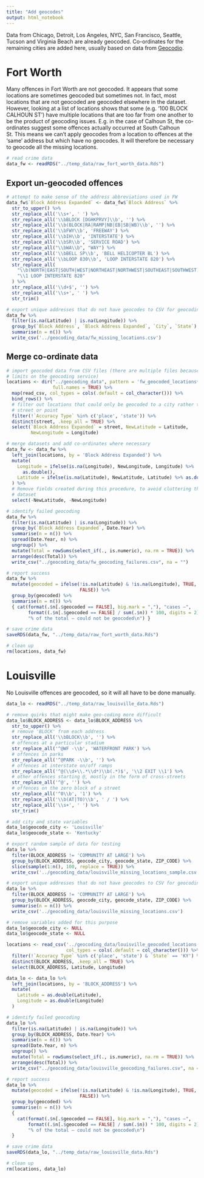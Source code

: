 ```yaml
---
title: "Add geocodes"
output: html_notebook
---
```


Data from Chicago, Detroit, Los Angeles, NYC, San Francisco, Seattle, Tucson and 
Virginia Beach are already geocoded. Co-ordinates for the remaining cities are
added here, usually based on data from [Geocodio](http://geocod.io).


# Fort Worth

Many offences in Fort Worth are not geocoded. It appears that some locations are 
sometimes geocoded but sometimes not. In fact, most locations that are not 
geocoded are geocoded elsewhere in the dataset. However, looking at a list of 
locations shows that some (e.g. '100 BLOCK CALHOUN ST') have multiple locations 
that are too far from one another to be the product of geocoding issues. E.g. in 
the case of Calhoun St, the co-ordinates suggest some offences actually occurred 
at South Calhoun St. This means we can't apply geocodes from a location to 
offences at the 'same' address but which have no geocodes. It will therefore be 
necessary to geocode all the missing locations.

```r
# read crime data
data_fw <- readRDS("../temp_data/raw_fort_worth_data.Rds")
```

## Export un-geocoded offences

```r
# attempt to make sense of the address abbreviations used in FW
data_fw$`Block Address Expanded` <- data_fw$`Block Address` %>% 
  str_to_upper() %>% 
  str_replace_all('\\s+', ' ') %>%
  str_replace_all('\\bBLOCK [DGHKPRVY]\\b', '') %>%
  str_replace_all('\\b(BLOCK|RA|RAMP|NB|EB|SB|WB)\\b', '') %>%
  str_replace_all('\\bFWY\\b', 'FREEWAY') %>%
  str_replace_all('\\bIH\\b', 'INTERSTATE') %>%
  str_replace_all('\\bSR\\b', 'SERVICE ROAD') %>%
  str_replace_all("\\bWA\\b", "WAY") %>% 
  str_replace_all('\\bBELL SP\\b', 'BELL HELICOPTER BL') %>%
  str_replace_all('\\bLOOP 830\\b', 'LOOP INTERSTATE 820') %>%
  str_replace_all(
    "\\b(NORTH|EAST|SOUTH|WEST|NORTHEAST|NORTHWEST|SOUTHEAST|SOUTHWEST) LOOP\\b", 
    "\\1 LOOP INTERSTATE 820"
  ) %>%
  str_replace_all('\\d+$', '') %>%
  str_replace_all('\\s+', ' ') %>%
  str_trim()

# export unique addresses that do not have geocodes to CSV for geocoding
data_fw %>%
  filter(is.na(Latitude) | is.na(Longitude)) %>%
  group_by(`Block Address`, `Block Address Expanded`, `City`, `State`) %>% 
  summarise(n = n()) %>%
  write_csv('../geocoding_data/fw_missing_locations.csv')
```

## Merge co-ordinate data

```r
# import geocoded data from CSV files (there are multiple files because of usage 
# limits on the geocoding service)
locations <- dir("../geocoding_data", pattern = 'fw_geocoded_locations*', 
                 full.names = TRUE) %>% 
  map(read_csv, col_types = cols(.default = col_character())) %>%
  bind_rows() %>% 
  # filter out locations that could only be geocoded to a city rather than to a
  # street or point
  filter(!`Accuracy Type` %in% c('place', 'state')) %>% 
  distinct(street, .keep_all = TRUE) %>% 
  select(`Block Address Expanded` = street, NewLatitude = Latitude,
         NewLongitude = Longitude)

# merge datasets and add co-ordinates where necessary
data_fw <- data_fw %>% 
  left_join(locations, by = 'Block Address Expanded') %>% 
  mutate(
    Longitude = ifelse(is.na(Longitude), NewLongitude, Longitude) %>% 
      as.double(),
    Latitude = ifelse(is.na(Latitude), NewLatitude, Latitude) %>% as.double()
  ) %>% 
  # Remove fields created during this procedure, to avoid cluttering the final 
  # dataset
  select(-NewLatitude, -NewLongitude) 

# identify failed geocoding
data_fw %>% 
  filter(is.na(Latitude) | is.na(Longitude)) %>%
  group_by(`Block Address Expanded`, Date.Year) %>% 
  summarise(n = n()) %>% 
  spread(Date.Year, n) %>% 
  ungroup() %>% 
  mutate(Total = rowSums(select_if(., is.numeric), na.rm = TRUE)) %>% 
  arrange(desc(Total)) %>% 
  write_csv("../geocoding_data/fw_geocoding_failures.csv", na = "")

# report success
data_fw %>% 
  mutate(geocoded = ifelse(!is.na(Latitude) & !is.na(Longitude), TRUE, 
                           FALSE)) %>% 
  group_by(geocoded) %>% 
  summarise(n = n()) %>% 
  { cat(format(.$n[.$geocoded == FALSE], big.mark = ","), "cases –", 
        format((.$n[.$geocoded == FALSE] / sum(.$n)) * 100, digits = 2), 
        "% of the total – could not be geocoded\n") }

# save crime data
saveRDS(data_fw, "../temp_data/raw_fort_worth_data.Rds")

# clean up
rm(locations, data_fw)
```


# Louisville

No Louisville offences are geocoded, so it will all have to be done manually.

```r
data_lo <- readRDS("../temp_data/raw_louisville_data.Rds")
```


```r
# remove quirks that might make geo-coding more difficult
data_lo$BLOCK_ADDRESS <- data_lo$BLOCK_ADDRESS %>% 
  str_to_upper() %>% 
  # remove 'BLOCK' from each address
  str_replace_all('\\bBLOCK\\b', '') %>% 
  # offences at a particular stadium
  str_replace_all('^@WF -\\b', 'WATERFRONT PARK') %>% 
  # offences in parks
  str_replace_all('^@PARK -\\b', '') %>%
  # offences at interstate on/off ramps
  str_replace_all('^@(\\d+\\.*\\d*)\\b(.*)$', '\\2 EXIT \\1') %>% 
  # other offences starting @, mostly in the form of cross-streets
  str_replace_all('^@', '') %>% 
  # offences on the zero block of a street
  str_replace_all('^0\\b', '1') %>% 
  str_replace_all('\\b(AT|TO)\\b', ' / ') %>% 
  str_replace_all('\\s+', ' ') %>%
  str_trim()

# add city and state variables
data_lo$geocode_city <- 'Louisville'
data_lo$geocode_state <- 'Kentucky'

# export random sample of data for testing
data_lo %>%
  filter(BLOCK_ADDRESS != 'COMMUNITY AT LARGE') %>%
  group_by(BLOCK_ADDRESS, geocode_city, geocode_state, ZIP_CODE) %>% 
  slice(sample(1:n(), 100, replace = TRUE)) %>%
  write_csv('../geocoding_data/louisville_missing_locations_sample.csv')

# export unique addresses that do not have geocodes to CSV for geocoding
data_lo %>%
  filter(BLOCK_ADDRESS != 'COMMUNITY AT LARGE') %>%
  group_by(BLOCK_ADDRESS, geocode_city, geocode_state, ZIP_CODE) %>% 
  summarise(n = n()) %>%
  write_csv('../geocoding_data/louisville_missing_locations.csv')

# remove variables added for this purpose
data_lo$geocode_city <- NULL
data_lo$geocode_state <- NULL
```

```r
locations <- read_csv('../geocoding_data/louisville_geocoded_locations.csv', 
                      col_types = cols(.default = col_character())) %>% 
  filter(!`Accuracy Type` %in% c('place', 'state') & `State` == 'KY') %>% 
  distinct(BLOCK_ADDRESS, .keep_all = TRUE) %>% 
  select(BLOCK_ADDRESS, Latitude, Longitude)

data_lo <- data_lo %>% 
  left_join(locations, by = 'BLOCK_ADDRESS') %>% 
  mutate(
    Latitude = as.double(Latitude),
    Longitude = as.double(Longitude)
  )

# identify failed geocoding
data_lo %>% 
  filter(is.na(Latitude) | is.na(Longitude)) %>%
  group_by(BLOCK_ADDRESS, Date.Year) %>% 
  summarise(n = n()) %>% 
  spread(Date.Year, n) %>% 
  ungroup() %>% 
  mutate(Total = rowSums(select_if(., is.numeric), na.rm = TRUE)) %>% 
  arrange(desc(Total)) %>% 
  write_csv("../geocoding_data/louisville_geocoding_failures.csv", na = "")

# report success
data_lo %>% 
  mutate(geocoded = ifelse(!is.na(Latitude) & !is.na(Longitude), TRUE, 
                           FALSE)) %>% 
  group_by(geocoded) %>% 
  summarise(n = n()) %>% 
  {
    cat(format(.$n[.$geocoded == FALSE], big.mark = ","), "cases –",
        format((.$n[.$geocoded == FALSE] / sum(.$n)) * 100, digits = 2), 
        "% of the total – could not be geocoded\n")
  }

# save crime data
saveRDS(data_lo, "../temp_data/raw_louisville_data.Rds")

# clean up
rm(locations, data_lo)
```

